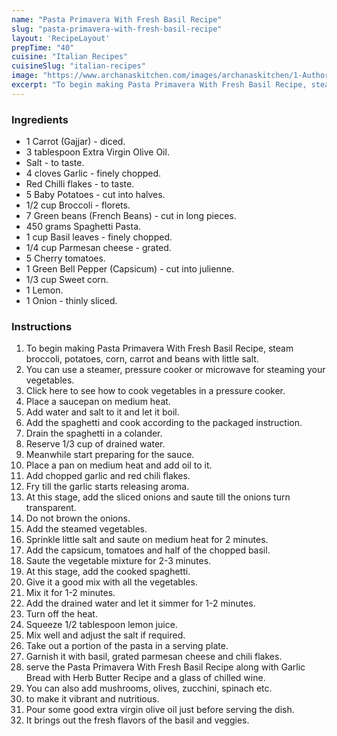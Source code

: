 ---
name: "Pasta Primavera With Fresh Basil Recipe"
slug: "pasta-primavera-with-fresh-basil-recipe"
layout: 'RecipeLayout'
prepTime: "40"
cuisine: "Italian Recipes"
cuisineSlug: "italian-recipes"
image: "https://www.archanaskitchen.com/images/archanaskitchen/1-Author/Sayantani/Pasta_Primavera_Recipe.jpg"
excerpt: "To begin making Pasta Primavera With Fresh Basil Recipe, steam broccoli, potatoes, corn, carrot and beans with little salt"
---

### Ingredients

- 1 Carrot (Gajjar) - diced.
- 3 tablespoon Extra Virgin Olive Oil.
- Salt - to taste.
- 4 cloves Garlic - finely chopped.
- Red Chilli flakes - to taste.
- 5 Baby Potatoes - cut into halves.
- 1/2 cup Broccoli - florets.
- 7 Green beans (French Beans) - cut in long pieces.
- 450 grams Spaghetti Pasta.
- 1 cup Basil leaves - finely chopped.
- 1/4 cup Parmesan cheese - grated.
- 5 Cherry tomatoes.
- 1 Green Bell Pepper (Capsicum) - cut into julienne.
- 1/3 cup Sweet corn.
- 1 Lemon.
- 1 Onion - thinly sliced.

### Instructions

1. To begin making Pasta Primavera With Fresh Basil Recipe, steam broccoli, potatoes, corn, carrot and beans with little salt.
1. You can use a steamer, pressure cooker or microwave for steaming your vegetables.
1. Click here to see how to cook vegetables in a pressure cooker.
1. Place a saucepan on medium heat.
1. Add water and salt to it and let it boil.
1. Add the spaghetti and cook according to the packaged instruction.
1. Drain the spaghetti in a colander.
1. Reserve 1/3 cup of drained water.
1. Meanwhile start preparing for the sauce.
1. Place a pan on medium heat and add oil to it.
1. Add chopped garlic and red chili flakes.
1. Fry till the garlic starts releasing aroma.
1. At this stage, add the sliced onions and saute till the onions turn transparent.
1. Do not brown the onions.
1. Add the steamed vegetables.
1. Sprinkle little salt and saute on medium heat for 2 minutes.
1. Add the capsicum, tomatoes and half of the chopped basil.
1. Saute the vegetable mixture for 2-3 minutes.
1. At this stage, add the cooked spaghetti.
1. Give it a good mix with all the vegetables.
1. Mix it for 1-2 minutes.
1. Add the drained water and let it simmer for 1-2 minutes.
1. Turn off the heat.
1. Squeeze 1/2 tablespoon lemon juice.
1. Mix well and adjust the salt if required.
1. Take out a portion of the pasta in a serving plate.
1. Garnish it with basil, grated parmesan cheese and chili flakes.
1. serve the Pasta Primavera With Fresh Basil Recipe along with Garlic Bread with Herb Butter Recipe and a glass of chilled wine.
1. You can also add mushrooms, olives, zucchini, spinach etc.
1. to make it vibrant and nutritious.
1. Pour some good extra virgin olive oil just before serving the dish.
1. It brings out the fresh flavors of the basil and veggies.
